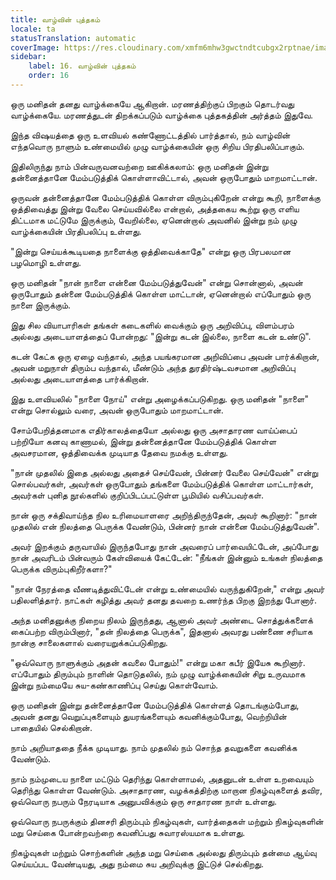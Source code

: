 ```yaml
---
title: வாழ்வின் புத்தகம்
locale: ta
statusTranslation: automatic
coverImage: https://res.cloudinary.com/xmfm6mhw3gwctndtcubgx2rptnae/image/upload/v1740468922/small_cover_tratado_de_psicologia_revolucionaria_a4c0dca4e0.webp
sidebar:
    label: 16. வாழ்வின் புத்தகம்
    order: 16
---
```

ஒரு மனிதன் தனது வாழ்க்கையே ஆகிறான். மரணத்திற்குப் பிறகும் தொடர்வது வாழ்க்கையே. மரணத்துடன் திறக்கப்படும் வாழ்க்கை புத்தகத்தின் அர்த்தம் இதுவே.

இந்த விஷயத்தை ஒரு உளவியல் கண்ணோட்டத்தில் பார்த்தால், நம் வாழ்வின் எந்தவொரு நாளும் உண்மையில் முழு வாழ்க்கையின் ஒரு சிறிய பிரதிபலிப்பாகும்.

இதிலிருந்து நாம் பின்வருவனவற்றை ஊகிக்கலாம்: ஒரு மனிதன் இன்று தன்னைத்தானே மேம்படுத்திக் கொள்ளாவிட்டால், அவன் ஒருபோதும் மாறமாட்டான்.

ஒருவன் தன்னைத்தானே மேம்படுத்திக் கொள்ள விரும்புகிறேன் என்று கூறி, நாளைக்கு ஒத்திவைத்து இன்று வேலை செய்யவில்லை என்றால், அத்தகைய கூற்று ஒரு எளிய திட்டமாக மட்டுமே இருக்கும், வேறில்லை, ஏனென்றால் அவனில் இன்று நம் முழு வாழ்க்கையின் பிரதிபலிப்பு உள்ளது.

"இன்று செய்யக்கூடியதை நாளைக்கு ஒத்திவைக்காதே" என்று ஒரு பிரபலமான பழமொழி உள்ளது.

ஒரு மனிதன் "நான் நாளை என்னை மேம்படுத்துவேன்" என்று சொன்னால், அவன் ஒருபோதும் தன்னை மேம்படுத்திக் கொள்ள மாட்டான், ஏனென்றால் எப்போதும் ஒரு நாளை இருக்கும்.

இது சில வியாபாரிகள் தங்கள் கடைகளில் வைக்கும் ஒரு அறிவிப்பு, விளம்பரம் அல்லது அடையாளத்தைப் போன்றது: "இன்று கடன் இல்லை, நாளை கடன் உண்டு".

கடன் கேட்க ஒரு ஏழை வந்தால், அந்த பயங்கரமான அறிவிப்பை அவன் பார்க்கிறான், அவன் மறுநாள் திரும்ப வந்தால், மீண்டும் அந்த துரதிர்ஷ்டவசமான அறிவிப்பு அல்லது அடையாளத்தை பார்க்கிறான்.

இது உளவியலில் "நாளை நோய்" என்று அழைக்கப்படுகிறது. ஒரு மனிதன் "நாளை" என்று சொல்லும் வரை, அவன் ஒருபோதும் மாறமாட்டான்.

சோம்பேறித்தனமாக எதிர்காலத்தையோ அல்லது ஒரு அசாதாரண வாய்ப்பைப் பற்றியோ கனவு காணாமல், இன்று தன்னைத்தானே மேம்படுத்திக் கொள்ள அவசரமான, ஒத்திவைக்க முடியாத தேவை நமக்கு உள்ளது.

"நான் முதலில் இதை அல்லது அதைச் செய்வேன், பின்னர் வேலை செய்வேன்" என்று சொல்பவர்கள், அவர்கள் ஒருபோதும் தங்களை மேம்படுத்திக் கொள்ள மாட்டார்கள், அவர்கள் புனித நூல்களில் குறிப்பிடப்பட்டுள்ள பூமியில் வசிப்பவர்கள்.

நான் ஒரு சக்திவாய்ந்த நில உரிமையாளரை அறிந்திருந்தேன், அவர் கூறினார்: "நான் முதலில் என் நிலத்தை பெருக்க வேண்டும், பின்னர் நான் என்னை மேம்படுத்துவேன்".

அவர் இறக்கும் தருவாயில் இருந்தபோது நான் அவரைப் பார்வையிட்டேன், அப்போது நான் அவரிடம் பின்வரும் கேள்வியைக் கேட்டேன்: "நீங்கள் இன்னும் உங்கள் நிலத்தை பெருக்க விரும்புகிறீர்களா?"

"நான் நேரத்தை வீணடித்துவிட்டேன் என்று உண்மையில் வருந்துகிறேன்," என்று அவர் பதிலளித்தார். நாட்கள் கழித்து அவர் தனது தவறை உணர்ந்த பிறகு இறந்து போனார்.

அந்த மனிதனுக்கு நிறைய நிலம் இருந்தது, ஆனால் அவர் அண்டை சொத்துக்களைக் கைப்பற்ற விரும்பினார், "தன் நிலத்தை பெருக்க", இதனால் அவரது பண்ணை சரியாக நான்கு சாலைகளால் வரையறுக்கப்படுகிறது.

"ஒவ்வொரு நாளுக்கும் அதன் கவலை போதும்!" என்று மகா கபீர் இயேசு கூறினார். எப்போதும் திரும்பும் நாளின் தொடுதலில், நம் முழு வாழ்க்கையின் சிறு உருவமாக இன்று நம்மையே சுய-கண்காணிப்பு செய்து கொள்வோம்.

ஒரு மனிதன் இன்று தன்னைத்தானே மேம்படுத்திக் கொள்ளத் தொடங்கும்போது, ​​அவன் தனது வெறுப்புகளையும் துயரங்களையும் கவனிக்கும்போது, ​​வெற்றியின் பாதையில் செல்கிறான்.

நாம் அறியாததை நீக்க முடியாது. நாம் முதலில் நம் சொந்த தவறுகளை கவனிக்க வேண்டும்.

நாம் நம்முடைய நாளை மட்டும் தெரிந்து கொள்ளாமல், அதனுடன் உள்ள உறவையும் தெரிந்து கொள்ள வேண்டும். அசாதாரண, வழக்கத்திற்கு மாறான நிகழ்வுகளைத் தவிர, ஒவ்வொரு நபரும் நேரடியாக அனுபவிக்கும் ஒரு சாதாரண நாள் உள்ளது.

ஒவ்வொரு நபருக்கும் தினசரி திரும்பும் நிகழ்வுகள், வார்த்தைகள் மற்றும் நிகழ்வுகளின் மறு செய்கை போன்றவற்றை கவனிப்பது சுவாரஸ்யமாக உள்ளது.

நிகழ்வுகள் மற்றும் சொற்களின் அந்த மறு செய்கை அல்லது திரும்பும் தன்மை ஆய்வு செய்யப்பட வேண்டியது, அது நம்மை சுய அறிவுக்கு இட்டுச் செல்கிறது.


